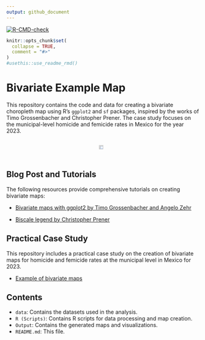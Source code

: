 ```yaml
---
output: github_document
---
```



<!-- README.md is generated from README.Rmd. Please edit that file -->

<!-- badges: start -->

[![R-CMD-check](https://github.com/r-lib/usethis/actions/workflows/R-CMD-check.yaml/badge.svg)](https://github.com/r-lib/usethis/actions/workflows/R-CMD-check.yaml)

<!-- badges: end -->

```r
knitr::opts_chunk$set(
  collapse = TRUE,
  comment = "#>"
)
#usethis::use_readme_rmd()
```

Bivariate Example Map
===========================================

This repository contains the code and data for creating a bivariate choropleth map using R's `ggplot2` and `sf` packages, inspired by the works of Timo Grossenbacher and Christopher Prener. The case study focuses on the municipal-level homicide and femicide rates in Mexico for the year 2023.  

<div style="display: flex; justify-content: center; gap: 10px;">

<img src="Output/Mapa de homicidios y feminicidios 2023.png" width="70%" style="margin: 1px;">

</div>

## Blog Post and Tutorials   

The following resources provide comprehensive tutorials on creating bivariate maps:      

- [Bivariate maps with ggplot2 by Timo Grossenbacher and Angelo Zehr](https://dvillasanao.github.io/Bivariate_example_map/analysis_grssnbchr/Bivariate%20maps%20with%20ggplot2%20and%20sf.nb.html)  

- [Biscale legend by Christopher Prener](https://dvillasanao.github.io/Bivariate_example_map/Biscale%20legend.nb.html)   

## Practical Case Study   
This repository includes a practical case study on the creation of bivariate maps for homicide and femicide rates at the municipal level in Mexico for 2023.  

- [Example of bivariate maps](https://dvillasanao.github.io/Bivariate_example_map/R/03_Example%20of%20bivariate%20maps.nb.html)  

## Contents   

- `data`: Contains the datasets used in the analysis.   
- `R (Scripts)`: Contains R scripts for data processing and map creation.   
- `Output`: Contains the generated maps and visualizations.   
- `README.md`: This file.     

